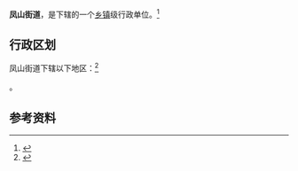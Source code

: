 {{中国乡级行政区|14/11/02/002/000}}

'''凤山街道'''，是{{PRC admin/fullname|14/11/02/002/000|3}}下辖的一个[[乡镇|乡镇]]级行政单位。<ref>{{PRC admin/ref sgc|{{PRC admin/parent|14/11/02/002/000}}}}</ref>

== 行政区划 ==

凤山街道下辖以下地区：<ref>{{PRC admin/ref sgc|14/11/02/002/000}}</ref>

{{PRC admin/children|14/11/02/002/000}}。

== 参考资料 ==

{{reflist}}

{{行政区划小作品}}
{{PRC admin/navcat|14/11/02/002/000}}